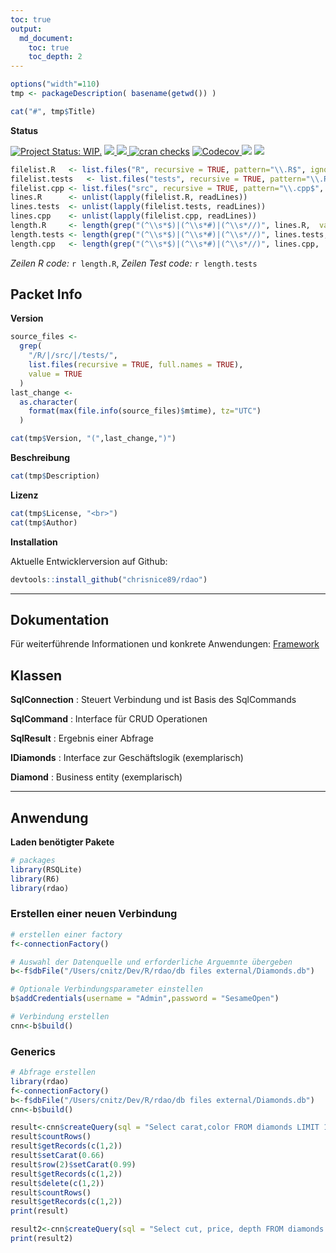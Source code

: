 ```yaml
---
toc: true
output:
  md_document:
    toc: true
    toc_depth: 2
---
```


<!-- README.md is generated from README.Rmd. Please edit that file -->

```r
options("width"=110)
tmp <- packageDescription( basename(getwd()) )
```

```r
cat("#", tmp$Title)
```


**Status**

[![Project Status: WIP.](https://www.repostatus.org/badges/latest/wip.svg)](http://www.repostatus.org/#wip)
<a href="https://travis-ci.org/chrisnice89/rdao">
<img src="https://api.travis-ci.org/chrisnice89/rdao.svg?branch=master">
<a/>
<a href="https://cran.r-project.org/package=rdao">
<img src="http://www.r-pkg.org/badges/version/rdao">
</a>
[![cran checks](https://cranchecks.info/badges/summary/reshape)](https://cran.r-project.org/web/checks/check_results_reshape.html)
<a href="https://codecov.io/gh/chrisnice89/rdao">
<img src="https://codecov.io/gh/chrisnice89/rdao/branch/master/graph/badge.svg" alt="Codecov" />
</a>
<img src="http://cranlogs.r-pkg.org/badges/grand-total/rdao">
<img src="http://cranlogs.r-pkg.org/badges/rdao">


```r
filelist.R   <- list.files("R", recursive = TRUE, pattern="\\.R$", ignore.case = TRUE, full.names = TRUE)
filelist.tests   <- list.files("tests", recursive = TRUE, pattern="\\.R$", ignore.case = TRUE, full.names = TRUE)
filelist.cpp <- list.files("src", recursive = TRUE, pattern="\\.cpp$", ignore.case = TRUE, full.names = TRUE)
lines.R      <- unlist(lapply(filelist.R, readLines))
lines.tests  <- unlist(lapply(filelist.tests, readLines))
lines.cpp    <- unlist(lapply(filelist.cpp, readLines))
length.R     <- length(grep("(^\\s*$)|(^\\s*#)|(^\\s*//)", lines.R,  value = TRUE, invert = TRUE))
length.tests <- length(grep("(^\\s*$)|(^\\s*#)|(^\\s*//)", lines.tests,  value = TRUE, invert = TRUE))
length.cpp   <- length(grep("(^\\s*$)|(^\\s*#)|(^\\s*//)", lines.cpp,  value = TRUE, invert = TRUE))
```

*Zeilen R code:* `r length.R`, *Zeilen Test code:* `r length.tests`


## Packet Info

**Version**

```r
source_files <- 
  grep(
    "/R/|/src/|/tests/",
    list.files(recursive = TRUE, full.names = TRUE), 
    value = TRUE
  )
last_change <- 
  as.character(
    format(max(file.info(source_files)$mtime), tz="UTC")
  )
```


```r
cat(tmp$Version, "(",last_change,")")
```


**Beschreibung**

```r
cat(tmp$Description)
```


**Lizenz**

```r
cat(tmp$License, "<br>")
cat(tmp$Author)
```


**Installation**

Aktuelle Entwicklerversion auf Github:

```r
devtools::install_github("chrisnice89/rdao")
```


------------------------------------------------------------------------


## Dokumentation
Für weiterführende Informationen und konkrete Anwendungen: [Framework](file:///rdao/vignettes/Framework.html)


## Klassen

**SqlConnection** : Steuert Verbindung und ist Basis des SqlCommands

**SqlCommand** : Interface für CRUD Operationen

**SqlResult** : Ergebnis einer Abfrage

**IDiamonds** : Interface zur Geschäftslogik (exemplarisch) 

**Diamond** : Business entity (exemplarisch) 


------------------------------------------------------------------------


## Anwendung

**Laden benötigter Pakete**

```r
# packages
library(RSQLite)
library(R6)
library(rdao)
```


### Erstellen einer neuen Verbindung

```r
# erstellen einer factory
f<-connectionFactory()

# Auswahl der Datenquelle und erforderliche Arguemnte übergeben
b<-f$dbFile("/Users/cnitz/Dev/R/rdao/db files external/Diamonds.db")

# Optionale Verbindungsparameter einstellen
b$addCredentials(username = "Admin",password = "SesameOpen")

# Verbindung erstellen
cnn<-b$build()
```


### Generics

```r
# Abfrage erstellen
library(rdao)
f<-connectionFactory()
b<-f$dbFile("/Users/cnitz/Dev/R/rdao/db files external/Diamonds.db")
cnn<-b$build()

result<-cnn$createQuery(sql = "Select carat,color FROM diamonds LIMIT 10")$fetch()
result$countRows()
result$getRecords(c(1,2))
result$setCarat(0.66)
result$row(2)$setCarat(0.99)
result$getRecords(c(1,2))
result$delete(c(1,2))
result$countRows()
result$getRecords(c(1,2))
print(result)

result2<-cnn$createQuery(sql = "Select cut, price, depth FROM diamonds LIMIT 10")$fetch()
print(result2)

```

